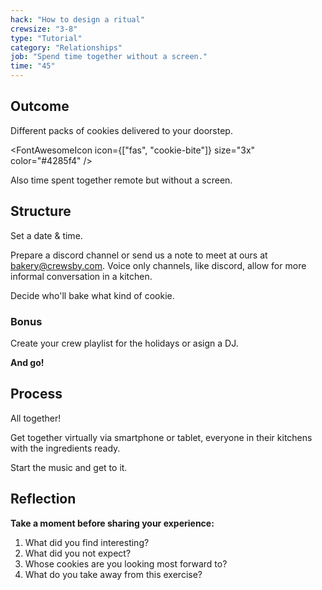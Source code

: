 ```yaml
---
hack: "How to design a ritual"
crewsize: "3-8"
type: "Tutorial"
category: "Relationships"
job: "Spend time together without a screen."
time: "45"
---
```


## Outcome

Different packs of cookies delivered to your doorstep.

<FontAwesomeIcon icon={["fas", "cookie-bite"]} size="3x" color="#4285f4" />

Also time spent together remote but without a screen.

## Structure

Set a date & time.

Prepare a discord channel or send us a note to meet at ours at [bakery@crewsby.com](mailto:bakery@crewsby.com).
Voice only channels, like discord, allow for more informal conversation in a kitchen.

Decide who'll bake what kind of cookie.

### Bonus

Create your crew playlist for the holidays or asign a DJ.

**And go!**

## Process

All together!

Get together virtually via smartphone or tablet, everyone in their kitchens with the ingredients ready.

Start the music and get to it.

## Reflection

**Take a moment before sharing your experience:**

1. What did you find interesting?
2. What did you not expect?
3. Whose cookies are you looking most forward to?
4. What do you take away from this exercise?
